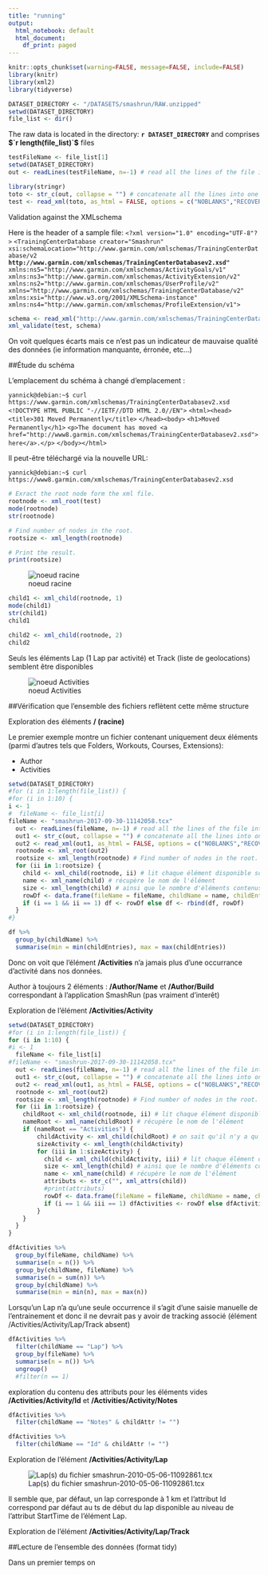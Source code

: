 ---
title: "running"
output:
  html_notebook: default
  html_document:
    df_print: paged
---

```{r setup}
knitr::opts_chunk$set(warning=FALSE, message=FALSE, include=FALSE)
library(knitr)
library(xml2)
library(tidyverse)
```

```{r}
DATASET_DIRECTORY <- "/DATASETS/smashrun/RAW.unzipped"
setwd(DATASET_DIRECTORY)
file_list <- dir()
```

The raw data is located in the directory: **`r DATASET_DIRECTORY`** and comprises **$`r length(file_list)`$** files

```{r}
testFileName <- file_list[1]
setwd(DATASET_DIRECTORY)
out <- readLines(testFileName, n=-1) # read all the lines of the file into a vector of characters
```


```{r mockup1}
library(stringr)
toto <- str_c(out, collapse = "") # concatenate all the lines into one line
test <- read_xml(toto, as_html = FALSE, options = c("NOBLANKS","RECOVER"), verbose=TRUE)
```

Validation against the XMLschema

Here is the header of a sample file:
`<?xml version="1.0" encoding="UTF-8"?>`
`<TrainingCenterDatabase creator="Smashrun"`
`   xsi:schemaLocation="http://www.garmin.com/xmlschemas/TrainingCenterDatabase/v2` **`http://www.garmin.com/xmlschemas/TrainingCenterDatabasev2.xsd" `**
`   xmlns:ns5="http://www.garmin.com/xmlschemas/ActivityGoals/v1" `
`   xmlns:ns3="http://www.garmin.com/xmlschemas/ActivityExtension/v2" `
`   xmlns:ns2="http://www.garmin.com/xmlschemas/UserProfile/v2" `
`   xmlns="http://www.garmin.com/xmlschemas/TrainingCenterDatabase/v2" `
`   xmlns:xsi="http://www.w3.org/2001/XMLSchema-instance" ` `xmlns:ns4="http://www.garmin.com/xmlschemas/ProfileExtension/v1">`


```{r mockup2}
schema <- read_xml("http://www.garmin.com/xmlschemas/TrainingCenterDatabasev2.xsd")
xml_validate(test, schema)
```

On voit quelques écarts mais ce n'est pas un indicateur de mauvaise qualité des données (ie information manquante, érronée, etc...)

##Étude du schéma

L'emplacement du schéma à changé d'emplacement :

`yannick@debian:~$ curl https://www.garmin.com/xmlschemas/TrainingCenterDatabasev2.xsd`
`<!DOCTYPE HTML PUBLIC "-//IETF//DTD HTML 2.0//EN">`
`<html><head>`
`<title>301 Moved Permanently</title>`
`</head><body>`
`<h1>Moved Permanently</h1>`
`<p>The document has moved <a href="http://www8.garmin.com/xmlschemas/TrainingCenterDatabasev2.xsd">here</a>.</p>`
`</body></html>`

Il peut-être téléchargé via la nouvelle URL:

`yannick@debian:~$ curl https://www8.garmin.com/xmlschemas/TrainingCenterDatabasev2.xsd`


```{r mockup3}
# Exract the root node form the xml file.
rootnode <- xml_root(test)
mode(rootnode)
str(rootnode)

# Find number of nodes in the root.
rootsize <- xml_length(rootnode)

# Print the result.
print(rootsize)
```

![noeud racine](XML_structure1.png)


```{r mockup4}
child1 <- xml_child(rootnode, 1)
mode(child1)
str(child1)
child1
```

```{r mockup5}
child2 <- xml_child(rootnode, 2)
child2
```

Seuls les éléments Lap (1 Lap par activité) et Track (liste de geolocations) semblent être disponibles

![noeud Activities](XML_structure2.png)

##Vérification que l'ensemble des fichiers reflètent cette même structure

Exploration des éléments **/ (racine)**

Le premier exemple montre un fichier contenant uniquement deux éléments (parmi d'autres tels que Folders, Workouts, Courses, Extensions):

- Author
- Activities

```{r checkDataStructure1}
setwd(DATASET_DIRECTORY)
#for (i in 1:length(file_list)) {
#for (i in 1:10) {
i <- 1
#  fileName <- file_list[i]
fileName <- "smashrun-2017-09-30-11142058.tcx"
  out <- readLines(fileName, n=-1) # read all the lines of the file into a vector of characters
  out1 <- str_c(out, collapse = "") # concatenate all the lines into one line
  out2 <- read_xml(out1, as_html = FALSE, options = c("NOBLANKS","RECOVER"), verbose=TRUE)  
  rootnode <- xml_root(out2)
  rootsize <- xml_length(rootnode) # Find number of nodes in the root.
  for (ii in 1:rootsize) {
    child <- xml_child(rootnode, ii) # lit chaque élément disponible sous la racine du document XML
    name <- xml_name(child) # récupère le nom de l'élément
    size <- xml_length(child) # ainsi que le nombre d'éléments contenus
    rowDf <- data.frame(fileName = fileName, childName = name, childEntries = size)
    if (i == 1 && ii == 1) df <- rowDf else df <- rbind(df, rowDf)
  }
#}
```

```{r checkDataStructure_summary1, include=TRUE}
df %>%
  group_by(childName) %>%
  summarise(min = min(childEntries), max = max(childEntries))
```

Donc on voit que l'élément **/Activities** n'a jamais plus d'une occurrance d'activité dans nos données.

Author à toujours 2 éléments : **/Author/Name** et **/Author/Build** correspondant à l'application SmashRun (pas vraiment d'interêt)

Exploration de l'élément **/Activities/Activity**

```{r checkDataStructure2}
setwd(DATASET_DIRECTORY)
#for (i in 1:length(file_list)) {
for (i in 1:10) {
#i <- 1
  fileName <- file_list[i]
#fileName <- "smashrun-2017-09-30-11142058.tcx"
  out <- readLines(fileName, n=-1) # read all the lines of the file into a vector of characters
  out1 <- str_c(out, collapse = "") # concatenate all the lines into one line
  out2 <- read_xml(out1, as_html = FALSE, options = c("NOBLANKS","RECOVER"), verbose=TRUE)  
  rootnode <- xml_root(out2)
  rootsize <- xml_length(rootnode) # Find number of nodes in the root.
  for (ii in 1:rootsize) {
    childRoot <- xml_child(rootnode, ii) # lit chaque élément disponible sous la racine du document XML
    nameRoot <- xml_name(childRoot) # récupère le nom de l'élément
    if (nameRoot == "Activities") {
        childActivity <- xml_child(childRoot) # on sait qu'il n'y a qu'une seule entrée Activities par document
        sizeActivity <- xml_length(childActivity)
        for (iii in 1:sizeActivity) {
          child <- xml_child(childActivity, iii) # lit chaque élément disponible de l'élément Activity
          size <- xml_length(child) # ainsi que le nombre d'éléments contenus
          name <- xml_name(child) # récupère le nom de l'élément
          attributs <- str_c("", xml_attrs(child))
          #print(attributs)
          rowDf <- data.frame(fileName = fileName, childName = name, childEntries = size, childAttr = attributs)
          if (i == 1 && iii == 1) dfActivities <- rowDf else dfActivities <- rbind(dfActivities, rowDf)
        }
    }
  }
}
```


```{r checkDataStructure_summary2a, include=TRUE}
dfActivities %>%
  group_by(fileName, childName) %>%
  summarise(n = n()) %>%
  group_by(childName, fileName) %>%
  summarise(n = sum(n)) %>%
  group_by(childName) %>%
  summarise(min = min(n), max = max(n))
```

Lorsqu'un Lap n'a qu'une seule occurrence il s'agit d'une saisie manuelle de l'entrainement et donc il ne devrait pas y avoir de tracking associé (élément /Activities/Activity/Lap/Track absent)

```{r checkDataStructure_summary2b, include=TRUE}
dfActivities %>%
  filter(childName == "Lap") %>%
  group_by(fileName) %>%
  summarise(n = n()) %>%
  ungroup() 
  #filter(n == 1)
```


exploration du contenu des attributs pour les éléments vides **/Activities/Activity/Id** et **/Activities/Activity/Notes**

```{r checkDataStructure_summary2c, include=TRUE}
dfActivities %>%
  filter(childName == "Notes" & childAttr != "")
```

```{r checkDataStructure_summary2d, include=TRUE}
dfActivities %>%
  filter(childName == "Id" & childAttr != "")
```

Exploration de l'élément  **/Activities/Activity/Lap** 

![Lap(s) du fichier smashrun-2010-05-06-11092861.tcx](AnalyseLap.png)

Il semble que, par défaut, un lap corresponde à 1 km et l'attribut Id correspond par défaut au ts de début du lap disponible au niveau de l'attribut StartTime de l'élément Lap.

Exploration de l'élément  **/Activities/Activity/Lap/Track** 

##Lecture de l'ensemble des données (format tidy)

Dans un premier temps on 
